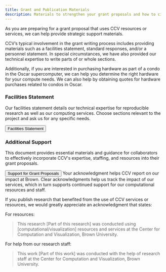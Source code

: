 ```yaml
---
title: Grant and Publication Materials
description: Materials to strengthen your grant proposals and how to cite CCV in your publications
---
```


<ContentSection title="Grant Proposal Materials for CCV Collaborators">
  As you are preparing for a grant proposal that uses CCV resources or services, we can help provide strategic support materials. 
  
  CCV’s typical involvement in the grant writing process includes providing materials such as a facilities statement, standard responses, and/or a personnel statement. In special circumstances, we have also provided our technical expertise to write parts of or whole sections. 
  
  Additionally, if you are interested in purchasing hardware as part of a condo in the Oscar supercomputer, we can help you determine the right hardware for your compute needs. We can also help by obtaining quotes for hardware purchases related to condos in Oscar. 
  ### Facilities Statement

  Our facilities statement details our technical expertise for reproducible research as well as our computing services. Choose sections relevant to the project and ask us for any specific needs. 

  <Button  variant="secondary_filled" href="https://docs.google.com/document/d/1anrhAU6iQxAo-KzNKeiDgLd-ZiC3UsuoRAZUKOBRLB4/edit?usp=sharing">
    Facilities Statement
  </Button>

  ### Additional Support

  This document provides essential materials and guidance for collaborators to effectively incorporate CCV's expertise, staffing, and resources into their grant proposals.

  <Button  variant="secondary_filled" href="https://docs.google.com/document/d/1GFG9NYSh0pAQuI1n4Hba1-jC_-2ySQ6uzXltc_khnig/edit?usp=sharing">
    Support for Grant Proposals
  </Button>
</ContentSection>

<ContentSection title="Acknowledgment Statement">
  Your acknowledgment helps CCV report on our impact at Brown. Clear acknowledgments help us track the impact of our services, which in turn supports continued support for our computational resources and staff.

  If you publish research that benefited from the use of CCV services or resources, we would greatly appreciate an acknowledgment that states:

  For resources:

  > This research [Part of this research] was conducted using [computational/visualization] resources and services at the Center for Computation and Visualization, Brown University.

  For help from our research staff:

  > This work [Part of this work] was conducted with the help of research staff at the Center for Computation and Visualization, Brown University.  
</ContentSection>